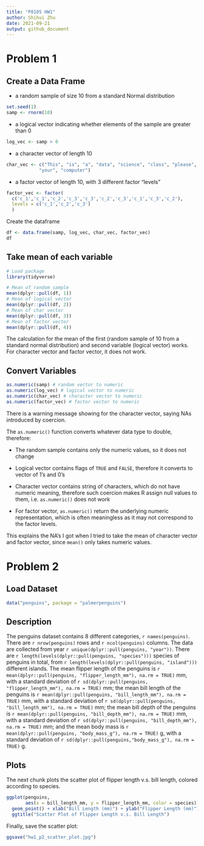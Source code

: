 ```yaml
---
title: "P8105 HW1"
author: Shihui Zhu
date: 2021-09-21
output: github_document
---
```


# Problem 1

## Create a Data Frame
* a random sample of size 10 from a standard Normal distribution
```r
set.seed(1)
samp <- rnorm(10)
```

* a logical vector indicating whether elements of the sample are greater than 0
```r
log_vec <- samp > 0
```

* a character vector of length 10
```r
char_vec <- c("This", "is", "a", "data", "science", "class", "please", "bring", 
            "your", "computer")
```

* a factor vector of length 10, with 3 different factor “levels”
```r
factor_vec <- factor(
  c('c_1','c_1','c_2','c_3','c_3','c_2','c_3','c_1','c_3','c_2'),
  levels = c('c_1','c_2','c_3')
  )
```

Create the dataframe
```r
df <- data.frame(samp, log_vec, char_vec, factor_vec)
df
```

## Take mean of each variable
```r
# Load package
library(tidyverse)
```

```r
# Mean of random sample
mean(dplyr::pull(df, 1))
# Mean of logical vector
mean(dplyr::pull(df, 2))
# Mean of char vector
mean(dplyr::pull(df, 3))
# Mean of factor vector
mean(dplyr::pull(df, 4))
```

The calculation for the mean of the first (random sample of 10 from a standard normal distribution) and second variable (logical vector) works. For 
character vector and factor vector, it does not work. 

## Convert Variables
```r
as.numeric(samp) # random vector to numeric
as.numeric(log_vec) # logical vector to numeric
as.numeric(char_vec) # character vector to numeric
as.numeric(factor_vec) # factor vector to numeric
```

There is a warning message showing for the character vector, saying NAs 
introduced by coercion. 

The `as.numeric()` function converts whatever data type to double, therefore:

* The random sample contains only the numeric values, so it does not change

* Logical vector contains flags of `TRUE` and `FALSE`, therefore it converts to vector of 1's and 0's

* Character vector contains string of characters, which do not have numeric meaning, therefore such coercion makes R assign null values to them, i.e. `as.numeric()` does not work

* For factor vector, `as.numeric()` return the underlying numeric representation, which is often meaningless as it may not correspond to the factor levels. 

This explains the NA's I got when I tried to take the mean of character vector and factor vector, since `mean()` only takes numeric values. 

# Problem 2
## Load Dataset
```r
data("penguins", package = "palmerpenguins")
```
## Description

The penguins dataset contains 8 different categories, `r names(penguins)`. There are `r nrow(penguins)` rows and `r ncol(penguins)` columns. The data are collected from year `r unique(dplyr::pull(penguins, "year"))`. There are `r length(levels(dplyr::pull(penguins, "species")))` species of penguins in total, from `r length(levels(dplyr::pull(penguins, "island")))` different islands. The mean flipper length of the penguins is `r mean(dplyr::pull(penguins, "flipper_length_mm"), na.rm = TRUE)` mm, with a standard deviation of `r sd(dplyr::pull(penguins, "flipper_length_mm"), na.rm = TRUE)` mm; the mean bill length of the penguins is `r mean(dplyr::pull(penguins, "bill_length_mm"), na.rm = TRUE)` mm, with a standard deviation of `r sd(dplyr::pull(penguins, "bill_length_mm"), na.rm = TRUE)` mm; the mean bill depth of the penguins is `r mean(dplyr::pull(penguins, "bill_depth_mm"), na.rm = TRUE)` mm, with a standard deviation of `r sd(dplyr::pull(penguins, "bill_depth_mm"), na.rm = TRUE)` mm; and the mean body mass is `r mean(dplyr::pull(penguins, "body_mass_g"), na.rm = TRUE)` g, with a standard deviation of `r sd(dplyr::pull(penguins,"body_mass_g"), na.rm = TRUE)` g.

## Plots
The next chunk plots the scatter plot of flipper length v.s. bill length, colored according to species. 
```r
ggplot(penguins, 
       aes(x = bill_length_mm, y = flipper_length_mm, color = species)) +
  geom_point() + xlab("Bill Length (mm)") + ylab("Flipper Length (mm)") +
  ggtitle("Scatter Plot of Flipper Length v.s. Bill Length")
```

Finally, save the scatter plot:
```r
ggsave("hw1_p2_scatter_plot.jpg")
```
